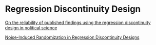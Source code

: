 # Regression Discontinuity Design

[On the reliability of published findings using the regression discontinuity design in political science](https://arxiv.org/pdf/2109.14526.pdf)

[Noise-Induced Randomization in Regression Discontinuity Designs](https://arxiv.org/abs/2004.09458)